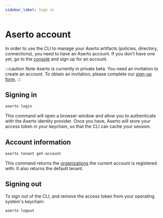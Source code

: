 ```yaml
---
sidebar_label: Sign in
---
```


# Aserto account

In order to use the CLI to manage your Aserto artifacts (policies, directory, connections), you
need to have an Aserto account. If you don't have one yet, go to the [console](https://console.aserto.com)
and sign up for an account.

:::caution Note
Aserto is currently in private beta. You need an invitation to create an account. To obtain an invitation, please complete our [sign-up form](https://www.aserto.com/#sign-up).
:::

## Signing in

```bash
aserto login
```

This command will open a browser window and allow you to authenticate with the Aserto identity provider.
Once you have, Aserto will store your access token in your keychain, so that the CLI can cache your
session.

## Account information

```bash
aserto tenant get-account
```

This command returns the [organizations](/docs/overview/organization) the current account is registered with. It also returns
the default tenant.

## Signing out

To sign out of the CLI, and remove the access token from your operating system's keychain:

```bash
aserto logout
```
